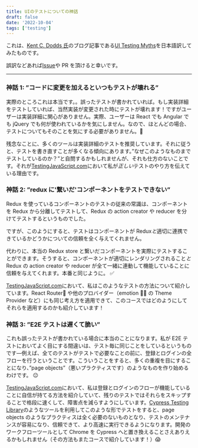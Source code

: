 ```yaml
---
title: UIのテストについての神話
draft: false
date: '2022-10-04'
tags: ['testing']
---
```


これは、[Kent C. Dodds 氏](https://kentcdodds.com/)のブログ記事である[UI Testing Myths](https://kentcdodds.com/blog/ui-testing-myths)を日本語訳してみたものです。

誤訳などあれば[Issue](https://github.com/makotot/makotot.dev/issues/new)や PR を頂けると幸いです。

---

### 神話 1: ”コードに変更を加えるといつもテストが壊れる”

実際のところこれは本当です。。誤ったテストが書かれていれば。もし実装詳細をテストしていれば、当然実装が変更された時にテストが壊れます！ですがユーザーは実装詳細に関心がありません。実際、ユーザーは React でも Angular でも jQuery でも何が使われているかを気にしません。なので、ほとんどの場合、テストについてもそのことを気にする必要がありません。💯

残念なことに、多くのツールは実装詳細のテストを推奨しています。それに従うと、テストを書き直すことが多くなる傾向にあります。”なぜこのようなものまでテストしているのか？”と自問するかもしれませんが、それも仕方のないことです。それが[TestingJavaScript.com](https://testingjavascript.com/)において私が*正しい*テストのやり方を伝えている理由です。

### 神話 2: ”redux に'繋いだ'コンポーネントをテストできない”

Redux を使っているコンポーネントのテストの従来の常識は、コンポーネントを Redux から分離してテストして、Redux の action creator や reducer を分けてテストするというものでした。

ですが、このようにすると、テストはコンポーネントが Redux*と*適切に連携できているかどうかについての信頼を全く与えてくれません。

代わりに、本当の Redux store と繋いだコンポーネントを実際にテストすることができます。そうすると、コンポーネントが適切にレンダリングされること*と*Redux の action creator や reducer が全て一緒に連動して機能していることに信頼を与えてくれます。本番と同じように。 ✅

[TestingJavaScript.com](https://testingjavascript.com/)において、私はこのようなテストの方法について紹介しています。React Router🔀 や他のプロバイダー（emotion 👩‍🎤 の Theme Provider など）にも同じ考え方を適用できて、このコースではどのようにしてそれらを適用するのかも紹介しています！

### 神話 3: ”E2E テストは遅くて脆い”

これも誤ったテストが書かれている場合に本当のことになります。私が E2E テストにおいてよく目にする間違いは、テスト毎に同じことをしているというものです—例えば、全てのテストがテストで必要なことの前に、登録とログインの全フローを行うということです。こういうことをすると、多くの重複を目にすることになり、”page objects”（悪いプラクティスです）のようなものを作り始めるわけです。 😐

[TestingJavaScript.com](https://testingjavascript.com/)において、私は登録とログインのフローが機能していることに自信が持てる方法を紹介していて、残りのテストではそれらをスキップすることで格段に速くして、障害点を減らすようにしています。[Cypress Testing Library](https://github.com/testing-library/cypress-testing-library)のようなツールを利用してこのような形でテストをすると、page objects のようなプラクティスは全く必要のないものとなり、テストのメンテナンスが容易になり、信頼できて、より高速に実行できるようになります。開発のワークフローツールとして Chrome を Cypress へと置き換えることさえありえるかもしれません（その方法もまたコースで紹介しています！）😱
